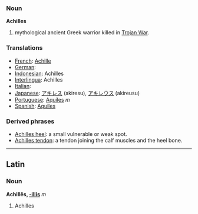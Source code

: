 === Noun ===
'''Achilles'''

# mythological ancient Greek warrior killed in [[Trojan War]]. 

=== Translations ===
* [[French]]: [[Achille]] 
* [[German]]: [[]] 
* [[Indonesian]]: Achilles
* [[Interlingua]]: Achilles
* [[Italian]]: [[]] 
* [[Japanese]]: [[アキレス]] (akiresu), [[アキレウス]] (akireusu)
* [[Portuguese]]: [[Aquiles]] ''m''
* [[Spanish]]: [[Aquiles]]

=== Derived phrases ===
*[[Achilles heel]]: a small vulnerable or weak spot.
*[[Achilles tendon]]: a tendon joining the calf muscles and the heel bone.
----
==Latin==
===Noun===
'''Achillēs, [[Wiktionary Appendix:Latin third declension|-illis]]''' ''m''

#Achilles